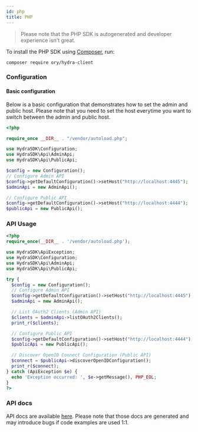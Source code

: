```yaml
---
id: php
title: PHP
---
```


> Please note that the PHP SDK is autogenerated and developer experience isn't great.

To install the PHP SDK using [Composer](https://getcomposer.org), run:

```
composer require ory/hydra-client
```

### Configuration

#### Basic configuration

Below is a basic configuration that demonstrates how to set the admin and public host. Please note that you need to set the host
everytime you want to switch between the admin and public host.

```php
<?php

require_once __DIR__ . "/vendor/autoload.php";

use HydraSDK\Configuration;
use HydraSDK\Api\AdminApi;
use HydraSDK\Api\PublicApi;

$config = new Configuration();
// Configure Admin API
$config->getDefaultConfiguration()->setHost("http://localhost:4445");
$adminApi = new AdminApi();

// Configure Public API
$config->getDefaultConfiguration()->setHost("http://localhost:4444");
$publicApi = new PublicApi();
```

### API Usage

```php
<?php
require_once(__DIR__ . '/vendor/autoload.php');

use HydraSDK\ApiException;
use HydraSDK\Configuration;
use HydraSDK\Api\AdminApi;
use HydraSDK\Api\PublicApi;

try {
  $config = new Configuration();
  // Configure Admin API
  $config->getDefaultConfiguration()->setHost("http://localhost:4445");
  $adminApi = new AdminApi();

  // List OAuth2 Clients (Admin API)
  $clients = $adminApi->listOAuth2Clients();
  print_r($clients);

  // Configure Public API
  $config->getDefaultConfiguration()->setHost("http://localhost:4444");
  $publicApi = new PublicApi();

  // Discover OpenID Connect Configuration (Public API)
  $connect = $publicApi->discoverOpenIDConfiguration();
  print_r($connect);
} catch (ApiException $e) {
  echo 'Exception occurred: ', $e->getMessage(), PHP_EOL;
}
?>
```

### API docs

API docs are available [here](https://www.ory.sh/docs/hydra/reference/api). Please note that those docs are generated and may
introduce bugs if code examples are used 1:1.
